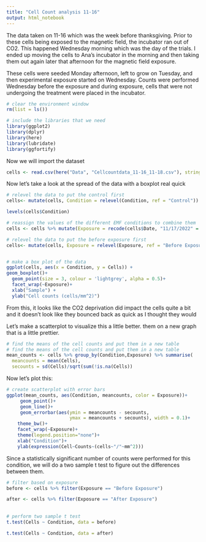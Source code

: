 ```yaml
---
title: "Cell Count analysis 11-16"
output: html_notebook
---
```


The data taken on 11-16 which was the week before thanksgiving.  Prior to these cells being exposed to the magnetic field, the incubator ran out of CO2.  This happened Wednesday morning which was the day of the trials.  I ended up moving the cells to Ana's incubator in the morning and then taking them out again later that afternoon for the magnetic field exposure. 

These cells were seeded Monday afternoon, left to grow on Tuesday, and then experimental exposure started on Wednesday. Counts were performed Wednesday before the exposure and during exposure, cells that were not undergoing the treatment were placed in the incubator.

```r
# clear the environment window
rm(list = ls())

# include the libraries that we need
library(ggplot2)
library(dplyr)
library(here)
library(lubridate)
library(ggfortify)
```

Now we will import the dataset

```r
cells <- read.csv(here("Data", "Cellcountdata_11-16_11-18.csv"), stringsAsFactors = TRUE)
```


Now let's take a look at the spread of the data with a boxplot real quick
```r
# relevel the data to put the control first
cells<- mutate(cells, Condition = relevel(Condition, ref = "Control"))

levels(cells$Condition)
```

```r
# reassign the values of the different EMF conditions to combine them
cells <- cells %>% mutate(Exposure = recode(cells$Date, "11/17/2022" = 'After Exposure', "11/16/2022" = 'Before Exposure'))

# relevel the data to put the before exposure first
cells<- mutate(cells, Exposure = relevel(Exposure, ref = "Before Exposure"))


# make a box plot of the data
ggplot(cells, aes(x = Condition, y = Cells)) +
geom_boxplot()+
  geom_point(size = 3, colour = 'lightgrey', alpha = 0.5)+
  facet_wrap(~Exposure)+
  xlab("Sample") +
  ylab("Cell counts (cells/mm^2)")
```
From this, it looks like the CO2 deprivation did impact the cells quite a bit and it doesn't look like they bounced back as quick as I thought they would

Let's make a scatterplot to visualize this a little better.
them on a new graph that is a little prettier. 


```r
# find the means of the cell counts and put them in a new table
# find the means of the cell counts and put them in a new table
mean_counts <- cells %>% group_by(Condition,Exposure) %>% summarise(
  meancounts = mean(Cells),
  secounts = sd(Cells)/sqrt(sum(!is.na(Cells))                                                             ))
```

Now let's plot this:
```r
# create scatterplot with error bars
ggplot(mean_counts, aes(Condition, meancounts, color = Exposure))+
     geom_point()+
     geom_line()+
     geom_errorbar(aes(ymin = meancounts - secounts,
                       ymax = meancounts + secounts), width = 0.1)+
    theme_bw()+
    facet_wrap(~Exposure)+
    theme(legend.position="none")+
    xlab("Condition")+
    ylab(expression(Cell~Counts~(cells~"/"~mm^2)))
```

Since a statistically significant number of counts were performed for this condition, we will do a two sample t test to figure out the differences between them.

```r
# filter based on exposure
before <- cells %>% filter(Exposure == "Before Exposure")

after <- cells %>% filter(Exposure == "After Exposure")
  
  
# perform two sample t test
t.test(Cells ~ Condition, data = before)

t.test(Cells ~ Condition, data = after)
```

